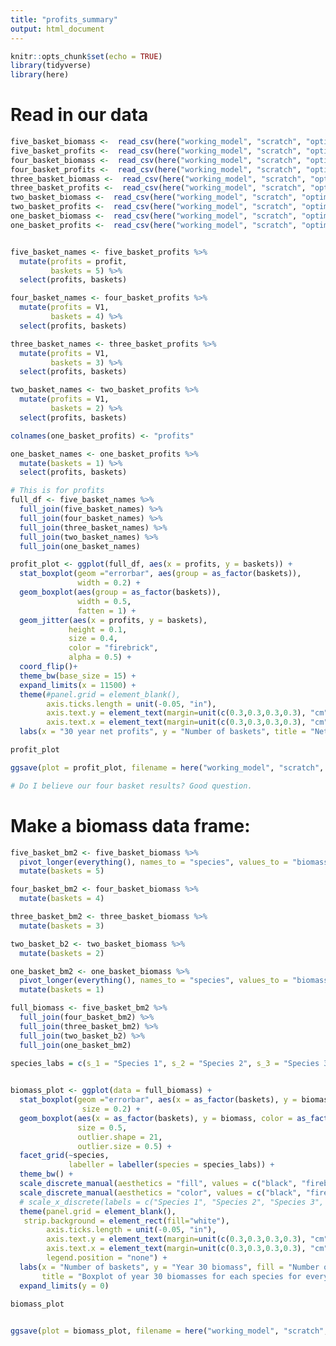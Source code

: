 ```yaml
---
title: "profits_summary"
output: html_document
---
```


```r
knitr::opts_chunk$set(echo = TRUE)
library(tidyverse)
library(here)
```

# Read in our data
```r
five_basket_biomass <-  read_csv(here("working_model", "scratch", "optim", "data", "five_basket_biomass.csv"))
five_basket_profits <-  read_csv(here("working_model", "scratch", "optim", "data", "five_basket_profit.csv"))
four_basket_biomass <-  read_csv(here("working_model", "scratch", "optim", "data", "four_basket_biomass.csv"))
four_basket_profits <-  read_csv(here("working_model", "scratch", "optim", "data", "four_basket_profit.csv"))
three_basket_biomass <-  read_csv(here("working_model", "scratch", "optim", "data", "three_basket_biomass.csv"))
three_basket_profits <-  read_csv(here("working_model", "scratch", "optim", "data", "three_basket_profits.csv"))
two_basket_biomass <-  read_csv(here("working_model", "scratch", "optim", "data", "two_basket_biomass.csv"))
two_basket_profits <-  read_csv(here("working_model", "scratch", "optim", "data", "two_basket_profits.csv"))
one_basket_biomass <-  read_csv(here("working_model", "scratch", "optim", "data", "one_basket_biomass.csv"))
one_basket_profits <-  read_csv(here("working_model", "scratch", "optim", "data", "one_basket_profits.csv"))


five_basket_names <- five_basket_profits %>% 
  mutate(profits = profit,
         baskets = 5) %>% 
  select(profits, baskets)

four_basket_names <- four_basket_profits %>% 
  mutate(profits = V1,
         baskets = 4) %>% 
  select(profits, baskets)

three_basket_names <- three_basket_profits %>% 
  mutate(profits = V1,
         baskets = 3) %>% 
  select(profits, baskets)

two_basket_names <- two_basket_profits %>% 
  mutate(profits = V1,
         baskets = 2) %>% 
  select(profits, baskets)

colnames(one_basket_profits) <- "profits"

one_basket_names <- one_basket_profits %>% 
  mutate(baskets = 1) %>% 
  select(profits, baskets)

# This is for profits
full_df <- five_basket_names %>% 
  full_join(five_basket_names) %>% 
  full_join(four_basket_names) %>% 
  full_join(three_basket_names) %>% 
  full_join(two_basket_names) %>% 
  full_join(one_basket_names)
```



```r
profit_plot <- ggplot(full_df, aes(x = profits, y = baskets)) +
  stat_boxplot(geom ="errorbar", aes(group = as_factor(baskets)),
               width = 0.2) +
  geom_boxplot(aes(group = as_factor(baskets)),
               width = 0.5, 
               fatten = 1) +
  geom_jitter(aes(x = profits, y = baskets),
             height = 0.1,
             size = 0.4,
             color = "firebrick",
             alpha = 0.5) +
  coord_flip()+
  theme_bw(base_size = 15) +
  expand_limits(x = 11500) +
  theme(#panel.grid = element_blank(),
        axis.ticks.length = unit(-0.05, "in"),
        axis.text.y = element_text(margin=unit(c(0.3,0.3,0.3,0.3), "cm")),
        axis.text.x = element_text(margin=unit(c(0.3,0.3,0.3,0.3), "cm")))+
  labs(x = "30 year net profits", y = "Number of baskets", title = "Net profits for every combination of quota baskets \n in a 5 species fishery")

profit_plot

ggsave(plot = profit_plot, filename = here("working_model", "scratch", "optim", "plots", "profit_plot.png"), device = "png")

# Do I believe our four basket results? Good question. 
```

# Make a biomass data frame:

```r

five_basket_bm2 <- five_basket_biomass %>% 
  pivot_longer(everything(), names_to = "species", values_to = "biomass") %>% 
  mutate(baskets = 5)

four_basket_bm2 <- four_basket_biomass %>% 
  mutate(baskets = 4)

three_basket_bm2 <- three_basket_biomass %>% 
  mutate(baskets = 3)

two_basket_b2 <- two_basket_biomass %>% 
  mutate(baskets = 2)

one_basket_bm2 <- one_basket_biomass %>% 
  pivot_longer(everything(), names_to = "species", values_to = "biomass") %>% 
  mutate(baskets = 1)

full_biomass <- five_basket_bm2 %>% 
  full_join(four_basket_bm2) %>% 
  full_join(three_basket_bm2) %>% 
  full_join(two_basket_b2) %>% 
  full_join(one_basket_bm2)
```

```r

species_labs = c(s_1 = "Species 1", s_2 = "Species 2", s_3 = "Species 3", s_4 = "Species 4", s_5 = "Species 5")

  
biomass_plot <- ggplot(data = full_biomass) +
  stat_boxplot(geom ="errorbar", aes(x = as_factor(baskets), y = biomass, color =as_factor(baskets)),
                size = 0.2) +
  geom_boxplot(aes(x = as_factor(baskets), y = biomass, color = as_factor(baskets), fill = as_factor(baskets)), 
               size = 0.5,
               outlier.shape = 21,
               outlier.size = 0.5) +
  facet_grid(~species, 
             labeller = labeller(species = species_labs)) +
  theme_bw() +
  scale_discrete_manual(aesthetics = "fill", values = c("black", "firebrick2", "orange", "burlywood", "black")) +
  scale_discrete_manual(aesthetics = "color", values = c("black", "firebrick4", "orange4", "burlywood4", "black")) +
  # scale_x_discrete(labels = c("Species 1", "Species 2", "Species 3", "Species 4", "Species 5")) +
  theme(panel.grid = element_blank(),
   strip.background = element_rect(fill="white"),
        axis.ticks.length = unit(-0.05, "in"),
        axis.text.y = element_text(margin=unit(c(0.3,0.3,0.3,0.3), "cm")),
        axis.text.x = element_text(margin=unit(c(0.3,0.3,0.3,0.3), "cm")),
        legend.position = "none") +
  labs(x = "Number of baskets", y = "Year 30 biomass", fill = "Number of \nBaskets", color = "Number of \nBaskets",
       title = "Boxplot of year 30 biomasses for each species for every basket combination \nin a 5 speicies fishery") +
  expand_limits(y = 0)
  
biomass_plot


ggsave(plot = biomass_plot, filename = here("working_model", "scratch", "optim", "plots", "biomass_plot.png"), device = "png")
```




